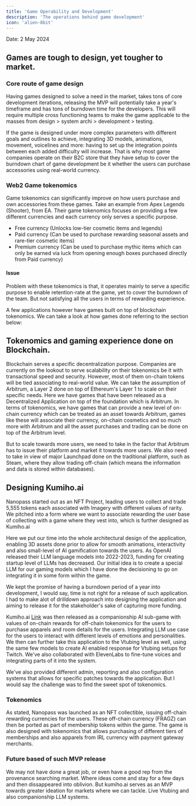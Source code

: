 ```yaml
---
title: 'Game Operability and Development'
description: 'The operations behind game development'
icon: 'alien-8bit'
---
```

Date: 2 May 2024

## Games are tough to design, yet tougher to market.

### Core route of game design

Having games designed to solve a need in the market, takes tons of core development iterations, releasing the MVP will potentially take a year's timeframe and has tons of burndown time for the developers. This will require multiple cross functioning teams to make the game applicable to the masses from design > system archi > development > testing. 

If the game is designed under more complex parameters with different goals and outlines to achieve, integrating 3D models, animations, movement, voicelines and more: having to set up the integration points between each added difficulty will increase. That is why most game companies operate on their B2C store that they have setup to cover the burndown chart of game development be it whether the users can purchase accessories using real-world currency. 

### Web2 Game tokenomics 
Game tokenomics can significantly improve on how users purchase and own accessories from these games. Take an example from Apex Legends (Shooter), from EA. Their game tokenomics focuses on providing a few different currencies and each currency only serves a specific purpose.
- Free currency (Unlocks low-tier cosmetic items and legends)
- Paid currency (Can be used to purchase rewarding seasonal assets and rare-tier cosmetic items)
- Premium currency (Can be used to purchase mythic items which can only be earned via luck from opening enough boxes purchased directly from Paid currency)

#### Issue
Problem with these tokenomics is that, it operates mainly to serve a specific purpose to enable retention-rate at the game, yet to cover the burndown of the team. But not satisfying all the users in terms of rewarding experience.

A few applications however have games built on top of blockchain tokenomics. We can take a look at how games done referring to the section below:

## Tokenomics and gaming experience done on Blockchain.

Blockchain serves a specific decentralization purpose. Companies are currently on the lookout to serve scalability on their tokenomics be it with transactional speed and security. However, most of them on-chain tokens will be tied associating to real-world value. We can take the assumption of Arbitrum, a Layer 2 done on top of Ethereum's Layer 1 to scale on their specific needs. Here we have games that have been released as a Decentralized Application on top of the foundation which is Arbitrum. In terms of tokenomics, we have games that can provide a new level of on-chain currency which can be treated as an asset towards Arbitrum, games like these will associate their currency, on-chain cosmetics and so much more with Arbitrum and all the asset purchases and trading can be done on top of the Arbitrum level.

But to scale towards more users, we need to take in the factor that Arbitrum has to issue their platform and market it towards more users. We also need to take in view of major Launchpad done on the traditional platform, such as Steam, where they allow trading off-chain (which means the information and data is stored within databases).

## Designing Kumiho.ai 

Nanopass started out as an NFT Project, leading users to collect and trade 5,555 tokens each associated with Imagery with different values of rarity. We pitched into a form where we want to associate rewarding the user base of collecting with a game where they vest into, which is further designed as Kumiho.ai

Here we put our time into the whole architectural design of the application, enabling 3D assets done prior to allow for smooth animations, interactivity and also small-level of AI gamification towards the users. As OpenAI released their LLM language models into 2022-2023, funding for creating startup level of LLMs has decreased. Our initial idea is to create a special LLM for our gaming models which I have done the decisioning to go on integrating it in some form within the game.

We kept the promise of having a burndown period of a year into development, I would say, time is not right for a release of such application. I had to make alot of drilldown approach into designing the application and aiming to release it for the stakeholder's sake of capturing more funding.

Kumiho.ai [Link](https://kumiho.ai) was then released as a companionship AI sub-game with values of on-chain rewards for off-chain tokenomics for the users to purchase apparels and room details for the users. Integrating LLM use case for the users to interact with different levels of emotions and personalities. We then can further take this application to the Vtubing level as well, using the same few models to create AI enabled response for Vtubing setups for Twitch. We've also collaborated with ElevenLabs to fine-tune voices and integrating parts of it into the system.

We've also provided different admin, reporting and also configuration systems that allows for specific patches towards the application. But I would say the challenge was to find the sweet spot of tokenomics.

### Tokenomics

As stated, Nanopass was launched as an NFT collectible, issuing off-chain rewarding currencies for the users. These off-chain currency (FRAGZ) can then be ported as part of membership tokens within the game. The game is also designed with tokenomics that allows purchasing of different tiers of memberships and also apparels from IRL currency with payment gateway merchants.

### Future based of such MVP release

We may not have done a great job, or even have a good rep from the provenance searching market. Where ideas come and stay for a few days and then dissappeared into oblivion. But kumiho.ai serves as an MVP towards greater ideation for markets where we can tackle. Live Vtubing and also companionship LLM systems.

